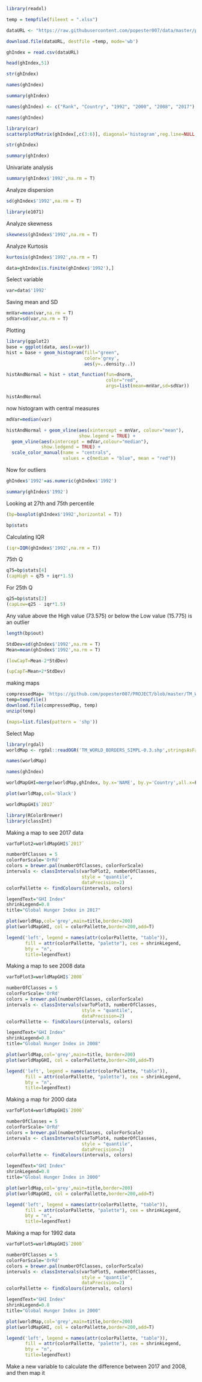 ```r
library(readxl)
```

```r
temp = tempfile(fileext = ".xlsx")
```

```r
dataURL <- "https://raw.githubusercontent.com/popester007/data/master/project%20data%20GHI.csv"
```

```r
download.file(dataURL, destfile =temp, mode='wb')
```

```r
ghIndex = read.csv(dataURL)
```

```r
head(ghIndex,51)
```

```r
str(ghIndex)
```

```r
names(ghIndex)
```

```r
summary(ghIndex)
```

```r
names(ghIndex) <- c("Rank", "Country", "1992", "2000", "2008", "2017")
```

```r
names(ghIndex)
```

```r
library(car)
scatterplotMatrix(ghIndex[,c(3:6)], diagonal='histogram',reg.line=NULL, smoother=NULL)
```

```r
str(ghIndex)
```

```r
summary(ghIndex)
```

Univariate analysis
```r
summary(ghIndex$'1992',na.rm = T)
```

Analyze dispersion
```r
sd(ghIndex$'1992',na.rm = T)
```

```r
library(e1071)
```

Analyze skewness
```r
skewness(ghIndex$'1992',na.rm = T)
```

Analyze Kurtosis
```r
kurtosis(ghIndex$'1992',na.rm = T)
```

```r
data=ghIndex[is.finite(ghIndex$'1992'),]
```

Select variable
```r
var=data$'1992'
```

Saving mean and SD
```r
mnVar=mean(var,na.rm = T)
sdVar=sd(var,na.rm = T)
```

Plotting
```r
library(ggplot2)
base = ggplot(data, aes(x=var))
hist = base + geom_histogram(fill="green",
                             color='grey',
                             aes(y=..density..))
```

```r
histAndNormal = hist + stat_function(fun=dnorm,
                                     color="red",
                                     args=list(mean=mnVar,sd=sdVar))
```

```r
histAndNormal
```

now histogram with central measures
```r
mdVar=median(var)
```

```r
histAndNormal + geom_vline(aes(xintercept = mnVar, colour="mean"),
                           show.legend = TRUE) +
  geom_vline(aes(xintercept = mdVar,colour="median"),
             show.ledgend = TRUE) +
  scale_color_manual(name = "centrals",
                     values = c(median = "blue", mean = "red"))
```

Now for outliers
```r
ghIndex$'1992'=as.numeric(ghIndex$'1992')
```

```r
summary(ghIndex$'1992')
```

Looking at 27th and 75th percentile
```r
(bp=boxplot(ghIndex$'1992',horizontal = T))
```

```r
bp$stats
```

Calculating IQR
```r
(iqr=IQR(ghIndex$'1992',na.rm = T))
```

75th Q
```r
q75=bp$stats[4]
(capHigh = q75 + iqr*1.5)
```

For 25th Q
```r
q25=bp$stats[2]
(capLow=q25 - iqr*1.5)
```

Any value above the High value (73.575) or below the Low value (15.775) is an outlier
```r
length(bp$out)
```

```r
StdDev=sd(ghIndex$'1992',na.rm = T)
Mean=mean(ghIndex$'1992',na.rm = T)
```

```r
(lowCapT=Mean-2*StdDev)
```

```r
(upCapT=Mean+2*StdDev)
```

making maps
```r
compressedMap= 'https://github.com/popester007/PROJECT/blob/master/TM_WORLD_BORDERS_SIMPL-0.3.zip?raw=true'
temp=tempfile()
download.file(compressedMap, temp)
unzip(temp)
```

```r
(maps=list.files(pattern = 'shp'))
```

Select Map
```r
library(rgdal)
worldMap <- rgdal::readOGR('TM_WORLD_BORDERS_SIMPL-0.3.shp',stringsAsFactors = F)
```

```r
names(worldMap)
```

```r
names(ghIndex)
```


```r
worldMapGHI=merge(worldMap,ghIndex, by.x='NAME', by.y='Country',all.x=F)
```

```r
plot(worldMap,col='black')
```
```r
worldMapGHI$`2017`
```

```r
library(RColorBrewer)
library(classInt)
```


Making a map to see 2017 data

```r
varToPlot2=worldMapGHI$`2017`
```

```r
numberOfClasses = 5
colorForScale='OrRd'
colors = brewer.pal(numberOfClasses, colorForScale)
intervals <- classIntervals(varToPlot2, numberOfClasses, 
                            style = "quantile",
                            dataPrecision=2)
colorPallette <- findColours(intervals, colors)
```

```r
legendText="GHI Index"
shrinkLegend=0.8
title="Global Hunger Index in 2017"

plot(worldMap,col='grey',main=title,border=200)
plot(worldMapGHI, col = colorPallette,border=200,add=T)

legend('left', legend = names(attr(colorPallette, "table")), 
       fill = attr(colorPallette, "palette"), cex = shrinkLegend, 
       bty = "n",
       title=legendText)
```

Making a map to see 2008 data
```r
varToPlot3=worldMapGHI$`2008`
```

```r
numberOfClasses = 5
colorForScale='OrRd'
colors = brewer.pal(numberOfClasses, colorForScale)
intervals <- classIntervals(varToPlot3, numberOfClasses, 
                            style = "quantile",
                            dataPrecision=2)
colorPallette <- findColours(intervals, colors)
```

```r
legendText="GHI Index"
shrinkLegend=0.8
title="Global Hunger Index in 2008"

plot(worldMap,col='grey',main=title, border=200)
plot(worldMapGHI, col = colorPallette,border=200,add=T)

legend('left', legend = names(attr(colorPallette, "table")), 
       fill = attr(colorPallette, "palette"), cex = shrinkLegend, 
       bty = "n",
       title=legendText)
```

Making a map for 2000 data
```r
varToPlot4=worldMapGHI$`2000`
```

```r
numberOfClasses = 5
colorForScale='OrRd'
colors = brewer.pal(numberOfClasses, colorForScale)
intervals <- classIntervals(varToPlot4, numberOfClasses, 
                            style = "quantile",
                            dataPrecision=2)
colorPallette <- findColours(intervals, colors)
```

```r
legendText="GHI Index"
shrinkLegend=0.8
title="Global Hunger Index in 2000"

plot(worldMap,col='grey',main=title,border=200)
plot(worldMapGHI, col = colorPallette,border=200,add=T)

legend('left', legend = names(attr(colorPallette, "table")), 
       fill = attr(colorPallette, "palette"), cex = shrinkLegend, 
       bty = "n",
       title=legendText)
```


Making a map for 1992 data

```r
varToPlot5=worldMapGHI$`2000`
```

```r
numberOfClasses = 5
colorForScale='OrRd'
colors = brewer.pal(numberOfClasses, colorForScale)
intervals <- classIntervals(varToPlot5, numberOfClasses, 
                            style = "quantile",
                            dataPrecision=2)
colorPallette <- findColours(intervals, colors)
```

```r
legendText="GHI Index"
shrinkLegend=0.8
title="Global Hunger Index in 2000"

plot(worldMap,col='grey',main=title,border=200)
plot(worldMapGHI, col = colorPallette,border=200,add=T)

legend('left', legend = names(attr(colorPallette, "table")), 
       fill = attr(colorPallette, "palette"), cex = shrinkLegend, 
       bty = "n",
       title=legendText)
```

Make a new variable to calculate the difference between 2017 and 2008, and then map it
```r

```

